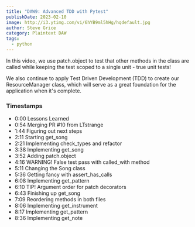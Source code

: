 ```yaml
---
title: "DAW9: Advanced TDD with Pytest"
publishDate: 2023-02-10
image: http://i3.ytimg.com/vi/6hYB9ml5hHg/hqdefault.jpg
author: Steve Grice
category: Plaintext DAW
tags:
  - python
---
```


In this video, we use patch.object to test that other methods in the class are called while keeping the test scoped to a single unit - true unit tests!

We also continue to apply Test Driven Development (TDD) to create our ResourceManager class, which will serve as a great foundation for the application when it's complete.


<BlogYoutubeVideo videoId="6hYB9ml5hHg" />

### Timestamps

- 0:00 Lessons Learned
- 0:54 Merging PR  #10 from LTstrange
- 1:44 Figuring out next steps
- 2:11 Starting get_song
- 2:21 Implementing check_types and refactor
- 3:38 Implementing get_song
- 3:52 Adding patch.object
- 4:16 WARNING! False test pass with called_with method
- 5:11 Changing the Song class
- 5:36 Getting fancy with assert_has_calls
- 6:08 Implementing get_pattern
- 6:10 TIP! Argument order for patch decorators
- 6:43 Finishing up get_song
- 7:09 Reordering methods in both files
- 8:06 Implementing get_instrument
- 8:17 Implementing get_pattern
- 8:36 Implementing get_note
